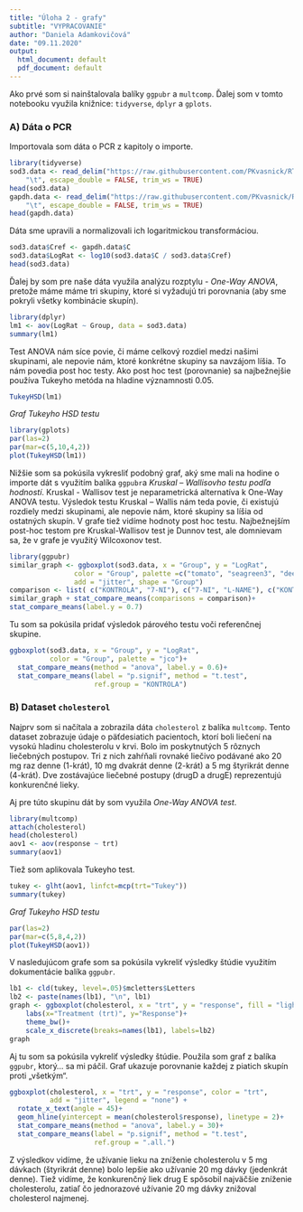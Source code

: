 ---
title: "Úloha 2 - grafy"
subtitle: "VYPRACOVANIE"
author: "Daniela Adamkovičová"
date: "09.11.2020"
output:
  html_document: default
  pdf_document: default
---

Ako prvé som si nainštalovala balíky `ggpubr` a `multcomp`. Ďalej som v tomto notebooku využila knižnice: `tidyverse`, `dplyr` a `gplots`.

### A) Dáta o PCR

Importovala som dáta o PCR z kapitoly o importe.

```{r message=FALSE, warning = FALSE}
library(tidyverse)
sod3.data <- read_delim("https://raw.githubusercontent.com/PKvasnick/RTutorial/master/data/sod3_full.dat",
    "\t", escape_double = FALSE, trim_ws = TRUE)
head(sod3.data)
gapdh.data <- read_delim("https://raw.githubusercontent.com/PKvasnick/RTutorial/master/data/gapdh_full.dat",
    "\t", escape_double = FALSE, trim_ws = TRUE)
head(gapdh.data)
```


Dáta sme upravili a  normalizovali ich logaritmickou transformáciou.

```{r message=FALSE, warning = FALSE}
sod3.data$Cref <- gapdh.data$C
sod3.data$LogRat <- log10(sod3.data$C / sod3.data$Cref)
head(sod3.data)
```


Ďalej by som pre naše dáta využila analýzu rozptylu - *One-Way ANOVA*, pretože máme máme tri skupiny, ktoré si vyžadujú tri porovnania (aby sme pokryli všetky kombinácie skupín). 

```{r message=FALSE, warning = FALSE}
library(dplyr)
lm1 <- aov(LogRat ~ Group, data = sod3.data)
summary(lm1)
```


Test ANOVA nám síce povie, či máme celkový rozdiel medzi našimi skupinami, ale nepovie nám, ktoré konkrétne skupiny sa navzájom líšia. To nám povedia post hoc testy. Ako post hoc test (porovnanie) sa najbežnejšie používa Tukeyho metóda na hladine významnosti 0.05.

``` {r message=FALSE, warning = FALSE}
TukeyHSD(lm1)
```


*Graf Tukeyho HSD testu*

```{r message=FALSE, warning = FALSE}
library(gplots)
par(las=2)
par(mar=c(5,10,4,2))
plot(TukeyHSD(lm1))
```


Nižšie som sa pokúsila vykresliť podobný graf, aký sme mali na hodine o importe dát s využitím balíka `ggpubr`a *Kruskal – Wallisovho testu podľa hodností*. 
Kruskal - Wallisov test je neparametrická alternatíva k One-Way ANOVA testu. Výsledok testu Kruskal – Wallis nám teda povie, či existujú rozdiely medzi skupinami, ale nepovie nám, ktoré skupiny sa líšia od ostatných skupín. V grafe tiež vidíme hodnoty post hoc testu. Najbežnejším post-hoc testom pre Kruskal-Wallisov test je Dunnov test, ale domnievam sa, že v grafe je využitý Wilcoxonov test.

```{r message=FALSE, warning = FALSE}
library(ggpubr)
similar_graph <- ggboxplot(sod3.data, x = "Group", y = "LogRat",
                color = "Group", palette =c("tomato", "seagreen3", "deepskyblue3"),
                add = "jitter", shape = "Group")
comparison <- list( c("KONTROLA", "7-NI"), c("7-NI", "L-NAME"), c("KONTROLA", "L-NAME") )
similar_graph + stat_compare_means(comparisons = comparison)+
stat_compare_means(label.y = 0.7)
```


Tu som sa pokúsila pridať výsledok párového testu voči referenčnej skupine.

```{r message=FALSE, warning = FALSE}
ggboxplot(sod3.data, x = "Group", y = "LogRat",
          color = "Group", palette = "jco")+
  stat_compare_means(method = "anova", label.y = 0.6)+  
  stat_compare_means(label = "p.signif", method = "t.test",
                     ref.group = "KONTROLA")                   
```



### B) Dataset `cholesterol`


Najprv som si načítala a zobrazila dáta `cholesterol` z balíka `multcomp`. Tento dataset zobrazuje údaje o päťdesiatich pacientoch, ktorí boli liečení na vysokú hladinu cholesterolu v krvi. Bolo im poskytnutých 5 rôznych liečebných postupov. Tri z nich zahŕňali rovnaké liečivo podávané ako 20 mg raz denne (1-krát), 10 mg dvakrát denne (2-krát) a 5 mg štyrikrát denne (4-krát). Dve zostávajúce liečebné postupy (drugD a drugE) reprezentujú konkurenčné lieky.


Aj pre túto skupinu dát by som využila *One-Way ANOVA test*.

```{r message=FALSE, warning = FALSE}
library(multcomp)
attach(cholesterol)
head(cholesterol)
aov1 <- aov(response ~ trt)
summary(aov1)
```


Tiež som aplikovala Tukeyho test.

```{r  message=FALSE, warning = FALSE}
tukey <- glht(aov1, linfct=mcp(trt="Tukey"))
summary(tukey)
```


*Graf Tukeyho HSD testu*

```{r message=FALSE, warning = FALSE}
par(las=2)
par(mar=c(5,8,4,2))
plot(TukeyHSD(aov1))
```


V nasledujúcom grafe som sa pokúsila vykreliť výsledky štúdie využitím dokumentácie balíka `ggpubr`.

```{r message=FALSE, warning = FALSE}
lb1 <- cld(tukey, level=.05)$mcletters$Letters
lb2 <- paste(names(lb1), "\n", lb1)
graph <- ggboxplot(cholesterol, x = "trt", y = "response", fill = "lightblue")+
    labs(x="Treatment (trt)", y="Response")+
    theme_bw()+
    scale_x_discrete(breaks=names(lb1), labels=lb2)
graph
```


Aj tu som sa pokúsila vykreliť výsledky štúdie. Použila som graf z balíka `ggpubr`, ktorý... sa mi páčil. Graf ukazuje porovnanie každej z piatich skupín proti „všetkým“. 

```{r message=FALSE, warning = FALSE}
ggboxplot(cholesterol, x = "trt", y = "response", color = "trt", 
          add = "jitter", legend = "none") +
  rotate_x_text(angle = 45)+
  geom_hline(yintercept = mean(cholesterol$response), linetype = 2)+ 
  stat_compare_means(method = "anova", label.y = 30)+        
  stat_compare_means(label = "p.signif", method = "t.test",
                     ref.group = ".all.")      
```

Z výsledkov vidíme, že užívanie lieku na zníženie cholesterolu v 5 mg dávkach (štyrikrát denne) bolo lepšie ako užívanie 20 mg dávky (jedenkrát denne). Tiež vidíme, že konkurenčný liek drug E spôsobil najväčšie zníženie cholesterolu, zatiaľ čo jednorazové užívanie 20 mg dávky znižoval cholesterol najmenej.